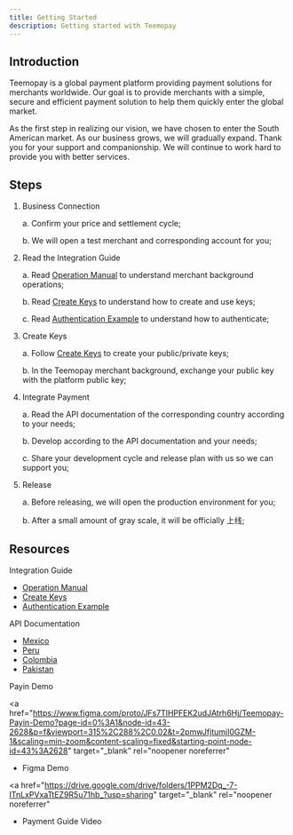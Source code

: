 ```yaml
---
title: Getting Started
description: Getting started with Teemopay
---
```



## Introduction

Teemopay is a global payment platform providing payment solutions for merchants worldwide.
Our goal is to provide merchants with a simple, secure and efficient payment solution to help them quickly enter the global market.

As the first step in realizing our vision, we have chosen to enter the South American market. As our business grows, we will gradually expand.
Thank you for your support and companionship. We will continue to work hard to provide you with better services.

## Steps

<Steps>

1. Business Connection

   a. Confirm your price and settlement cycle;

   b. We will open a test merchant and corresponding account for you;

2. Read the Integration Guide

   a. Read [Operation Manual](/en/guides/operation-manual) to understand merchant background operations;

   b. Read [Create Keys](/en/guides/create-keys) to understand how to create and use keys;

   c. Read [Authentication Example](/en/guides/authentication) to understand how to authenticate;

3. Create Keys

   a. Follow [Create Keys](/en/guides/create-keys) to create your public/private keys;

   b. In the Teemopay merchant background, exchange your public key with the platform public key;

4. Integrate Payment

   a. Read the API documentation of the corresponding country according to your needs;

   b. Develop according to the API documentation and your needs;

   c. Share your development cycle and release plan with us so we can support you;

5. Release

   a. Before releasing, we will open the production environment for you;

   b. After a small amount of gray scale, it will be officially 上线;

</Steps>

## Resources

Integration Guide

- [Operation Manual](/en/guides/operation-manual)
- [Create Keys](/en/guides/create-keys)
- [Authentication Example](/en/guides/authentication)

API Documentation

- [Mexico](/en/mexico/payin/create)
- [Peru](/en/peru/payin/create)
- [Colombia](/en/colombia/payin/create)
- [Pakistan](/en/pakistan/payin/cashier_create)

Payin Demo

<a
  href="https://www.figma.com/proto/JFs7TlHPFEK2udJAtrh6Hj/Teemopay-Payin-Demo?page-id=0%3A1&node-id=43-2628&p=f&viewport=315%2C288%2C0.02&t=2pmwJfjtumjI0GZM-1&scaling=min-zoom&content-scaling=fixed&starting-point-node-id=43%3A2628"
  target="_blank"
  rel="noopener noreferrer"
>
  - Figma Demo
</a>

<a
  href="https://drive.google.com/drive/folders/1PPM2Dq_-7-ITnLxPVxaTtEZ9R5u71hb_?usp=sharing"
  target="_blank"
  rel="noopener noreferrer"
>
  - Payment Guide Video
</a>
